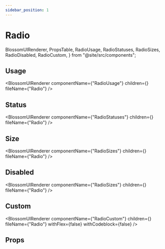 ```yaml
---
sidebar_position: 1
---
```


# Radio

  BlossomUIRenderer,
  PropsTable,
  RadioUsage,
  RadioStatuses,
  RadioSizes,
  RadioDisabled,
  RadioCustom,
} from "@site/src/components";

## Usage

<BlossomUIRenderer
  componentName={"RadioUsage"}
  children={<RadioUsage />}
  fileName={"Radio"}
/>

## Status

<BlossomUIRenderer
  componentName={"RadioStatuses"}
  children={<RadioStatuses />}
  fileName={"Radio"}
/>

## Size

<BlossomUIRenderer
  componentName={"RadioSizes"}
  children={<RadioSizes />}
  fileName={"Radio"}
/>

## Disabled

<BlossomUIRenderer
  componentName={"RadioSizes"}
  children={<RadioSizes />}
  fileName={"Radio"}
/>

## Custom

<BlossomUIRenderer
  componentName={"RadioCustom"}
  children={<RadioCustom />}
  fileName={"Radio"}
  withFlex={false}
  withCodeblock={false}
/>

## Props

<PropsTable componentName="Radio" />
